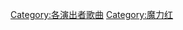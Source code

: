 {{Cat more|魔力红}}

{{DEFAULTSORT:Maroon 5}}
[[Category:各演出者歌曲|Category:各演出者歌曲]]
[[Category:魔力红|Category:魔力红]]